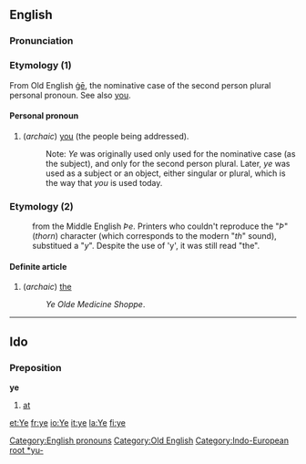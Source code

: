 ==English==
[[Category:English pronouns]]
[[Category:Old English]]

===Pronunciation===
{{SAMPA|/ji:/}}

===Etymology (1)===
From Old English [[ge#Old English|ġē]], the nominative case of the second person plural personal pronoun.  See also [[you]].[[Category:Indo-European root *yu-]]

====Personal pronoun====
#(''archaic'') [[you]] (the people being addressed).
#:Note: ''Ye'' was originally used only used for the nominative case (as the subject), and only for the second person plural. Later, ''ye'' was used as a subject or an object, either singular or plural, which is the way that ''you'' is used today.

===Etymology (2)===
:from the Middle English ''Þe''. Printers who couldn't reproduce the "''Þ''" (''thorn'') character (which corresponds to the modern "''th''" sound), substitued a "''y''".  Despite the use of 'y', it was still read "the".

====Definite article====
#(''archaic'') [[the]]
#:''Ye Olde Medicine Shoppe''.
----

==Ido==
===Preposition===
'''ye'''
# [[at]]

[[et:Ye]]
[[fr:ye]]
[[io:Ye]]
[[it:ye]]
[[la:Ye]]
[[fi:ye]]